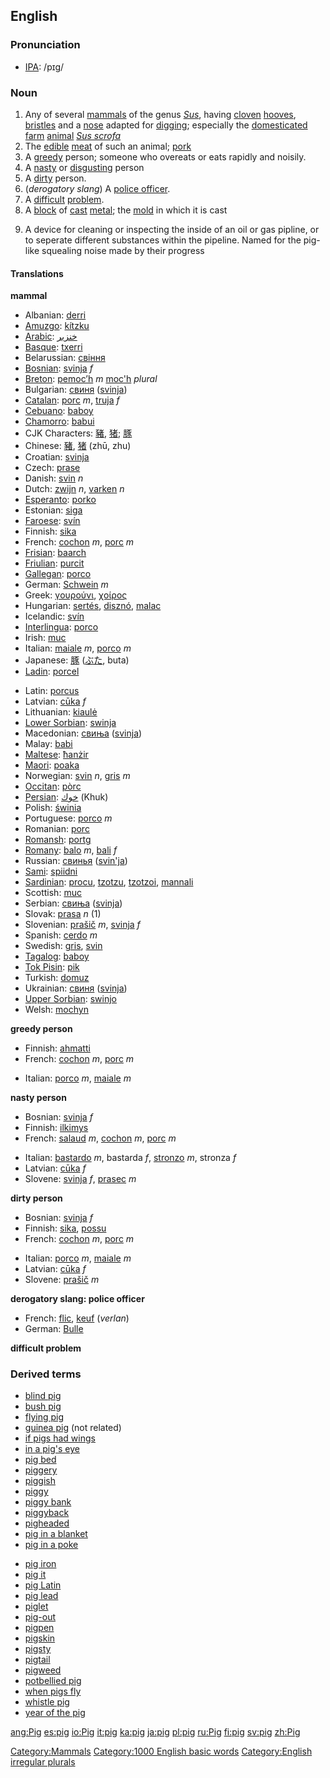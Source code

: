 ==English==
=== Pronunciation ===
*[[w:IPA|IPA]]: /pɪg/

=== Noun ===
{{wikipedia}}
{{en-noun2|'''pig'''|'''[[pigs]] '''or''' [[swine]]'''}}
#Any of several [[mammal]]s of the genus ''[[Sus]]'', having [[cloven]] [[hooves]], [[bristle]]s and a [[nose]] adapted for [[digging]]; especially the [[domesticated]] [[farm]] [[animal]] ''[[Sus scrofa]]'' 
#The [[edible]] [[meat]] of such an animal; [[pork]]
#A [[greedy]] person; someone who overeats or eats rapidly and noisily.
#A [[nasty]] or [[disgusting]] person
#A [[dirty]] person.
#(''derogatory slang'') A [[police officer]].
#A [[difficult]] [[problem]].
#A [[block]] of [[cast]] [[metal]]; the [[mold]] in which it is cast
#{{engineering}} A device for cleaning or inspecting the inside of an oil or gas pipline, or to seperate different substances within the pipeline. Named for the pig-like squealing noise made by their progress

==== Translations ====
'''mammal'''
{{top}}
*Albanian: [[derri]]
*[[Amuzgo]]: [[kítzku]]
*[[Arabic]]: [[خنزير]]
*[[Basque]]: [[txerri]]
*Belarussian: [[свіння]]
*[[Bosnian]]: [[svinja]] ''f''
*[[Breton]]: [[pemoc’h]] ''m'' [[moc'h]] ''plural''
*Bulgarian: [[свиня]] ([[svinja]])
*[[Catalan]]: [[porc]] ''m'', [[truja]] ''f''
*[[Cebuano]]: [[baboy]]
*[[Chamorro]]: [[babui]]
*CJK Characters: [[豬]], [[猪]]; [[豚]]
*Chinese: [[豬]], [[猪]] (zhū, zhu)
*Croatian: [[svinja]]
*Czech: [[prase]]
*Danish: [[svin]] ''n''
*Dutch: [[zwijn]] ''n'', [[varken]] ''n''
*[[Esperanto]]: [[porko]]
*Estonian: [[siga#Estonian|siga]]
*[[Faroese]]: [[svín]]
*Finnish: [[sika#Finnish|sika]]
*French: [[cochon]] ''m'', [[porc#French|porc]] ''m''
*[[Frisian]]: [[baarch]]
*[[Friulian]]: [[purcit]]
*[[Gallegan]]: [[porco#Gallegan|porco]]
*German: [[Schwein]] ''m''
*Greek: [[γουρούνι]], [[χοίρος]] '' ''
*Hungarian: [[sertés]], [[disznó]], [[malac]]
*Icelandic: [[svín]]
*[[Interlingua]]: [[porco#Interlingua|porco]]
*Irish: [[muc]]
*Italian: [[maiale]] ''m'', [[porco#Italian|porco]] ''m''
*Japanese: [[豚]] ([[ぶた]], buta)
*[[Ladin]]: [[porcel]]
{{mid}}
*Latin: [[porcus]] <!--do not put the scientific name here-->
*Latvian: [[cūka]] ''f''
*Lithuanian: [[kiaulė]]
*[[Lower Sorbian]]: [[swinja]]
*Macedonian: [[свиња]] ([[svinja]])
*Malay: [[babi]]
*[[Maltese]]: [[ħanżir]]
*[[Maori]]: [[poaka]]
*Norwegian: [[svin]] ''n'', [[gris]] ''m''
*[[Occitan]]: [[pòrc]]
*[[Persian]]: [[خوك]] (Khuk)
*Polish: [[świnia]] '' ''
*Portuguese: [[porco#Portuguese|porco]] ''m''
*Romanian: [[porc#Romanian|porc]]
*[[Romansh]]: [[portg]]
*[[Romany]]: [[balo]] ''m'', [[bali]] ''f''
*Russian: [[свинья]] ([[svin'ja]]) '' ''
*[[Sami]]: [[spiidni]]
*[[Sardinian]]: [[procu]], [[tzotzu]], [[tzotzoi]], [[mannali]]
*Scottish: [[muc]]
*Serbian: [[свиња]] ([[svinja]])
*Slovak: [[prasa]] ''n'' (1)
*Slovenian: [[prašič]] ''m'', [[svinja]] ''f''
*Spanish: [[cerdo]] ''m''
*Swedish: [[gris]], [[svin]]
*[[Tagalog]]: [[baboy]]
*[[Tok Pisin]]: [[pik]]
*Turkish: [[domuz]]
*Ukrainian: [[свиня]] ([[svinja]])
*[[Upper Sorbian]]: [[swinjo]]
*Welsh: [[mochyn]]
{{bottom}}

'''greedy person'''
{{top}}
*Finnish: [[ahmatti]]
*French: [[cochon]] ''m'', [[porc#French|porc]] ''m''
{{mid}}
*Italian: [[porco]] ''m'', [[maiale]] ''m''
{{bottom}}

'''nasty person'''
{{top}}
*Bosnian: [[svinja]] ''f''
*Finnish: [[ilkimys]]
*French: [[salaud]] ''m'', [[cochon]] ''m'', [[porc#French|porc]] ''m''
{{mid}}
*Italian: [[bastardo]] ''m'', bastarda ''f'', [[stronzo]] ''m'', stronza ''f''
*Latvian: [[cūka]] ''f''
*Slovene: [[svinja]] ''f'', [[prasec]] ''m''
{{bottom}}

'''dirty person'''
{{top}}
*Bosnian: [[svinja]] ''f''
*Finnish: [[sika#Finnish|sika]], [[possu]]
*French: [[cochon]] ''m'', [[porc#French|porc]] ''m''
{{mid}}
*Italian: [[porco]] ''m'', [[maiale]] ''m''
*Latvian: [[cūka]] ''f''
*Slovene: [[prašič]] ''m''
{{bottom}}

'''derogatory slang: police officer'''
{{top}}
*French: [[flic]], [[keuf]] (''verlan'')
*German: [[Bulle]] {{m}}
{{mid}}
{{bottom}}

'''difficult problem'''
{{top}}
{{mid}}
{{bottom}}

===Derived terms===
{{top}}
*[[blind pig]]
*[[bush pig]]
*[[flying pig]]
*[[guinea pig]] (not related)<!--not a related species or not a related term??-->
*[[if pigs had wings]]
*[[in a pig's eye]]
*[[pig bed]]
*[[piggery]]
*[[piggish]]
*[[piggy]]
*[[piggy bank]]
*[[piggyback]]
*[[pigheaded]]
*[[pig in a blanket]]
*[[pig in a poke]]
{{mid}}
*[[pig iron]]
*[[pig it]]
*[[pig Latin]]
*[[pig lead]]
*[[piglet]]
*[[pig-out]]
*[[pigpen]]
*[[pigskin]]
*[[pigsty]]
*[[pigtail]]
*[[pigweed]]
*[[potbellied pig]]
*[[when pigs fly]]
*[[whistle pig]]
*[[year of the pig]]
{{bottom}}

[[Category:Mammals]]
[[Category:1000 English basic words]]
[[Category:English irregular plurals]]

[[ang:Pig]]
[[es:pig]]
[[io:Pig]]
[[it:pig]]
[[ka:pig]]
[[ja:pig]]
[[pl:pig]]
[[ru:Pig]]
[[fi:pig]]
[[sv:pig]]
[[zh:Pig]]